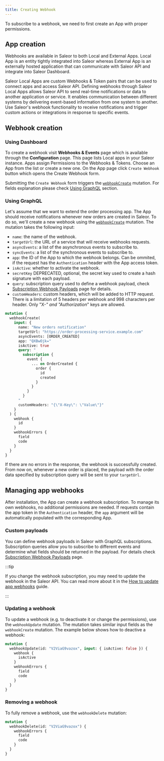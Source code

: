 ```yaml
---
title: Creating Webhook
---
```


To subscribe to a webhook, we need to first create an App with proper permissions.

## App creation

Webhooks are available in Saleor to both Local and External Apps. Local App is an entity tightly integrated into Saleor whereas External App is an externally hosted application that can communicate with Saleor API and integrate into Saleor Dashboard.

Saleor Local Apps are custom Webhooks & Token pairs that can be used to connect apps and access Saleor API. Defining webhooks through Saleor Local Apps allows Saleor API to send real-time notifications or data to another application or service. It enables communication between different systems by delivering event-based information from one system to another. Use Saleor's webhook functionality to receive notifications and trigger custom actions or integrations in response to specific events.

<!-- ### Using CLI

```bash
saleor app template
``` -->

<!-- TODO -->
<!-- ### Using Dashboard -->

<!-- TODO -->
<!-- ### Using GraphQL -->

## Webhook creation

<!-- Webhooks are an essential feature of Saleor that allow you to receive real-time notifications about specific events or actions occurring within your store. -->

<!-- TODO describe how it works in CLI

### Using CLI

To create a new webhook use

```bash
saleor webhook create
``` -->

### Using Dashboard

To create a webhook visit **Webhooks & Events** page which is available through the **Configuration** page. This page lists Local apps in your Saleor instance. Apps assign Permissions to the Webhooks & Tokens. Choose an App from the list or create a new one. On the App page click `Create Webhook` button which opens the Create Webhook form.

Submitting the `Create Webhook` form triggers the [`webhookCreate`](api-reference/webhooks/mutations/webhook-create.mdx) mutation. For fields explanation please check [Using GraphQL](#using-graphql-1) section.

### Using GraphQL

Let's assume that we want to extend the order processing app. The App should receive notifications whenever new orders are created in Saleor. To do so, we'll create a new webhook using the [`webhookCreate`](api-reference/webhooks/mutations/webhook-create.mdx) mutation. The mutation takes the following input:

- `name`: the name of the webhook.
- `targetUrl`: the URL of a service that will receive webhooks requests.
- `asyncEvents`: a list of the asynchronous events to subscribe to.
- `syncEvents`: a list of the synchronous events to subscribe to.
- `app`: the ID of the App to which the webhook belongs. Can be ommited, if the request has the `Authentication` header with the App access token.
- `isActive`: whether to activate the webhook.
- `secretKey` DEPRECATED, optional, the secret key used to create a hash signature with each payload.
- `query`: subscription query used to define a webhook payload, check [Subscription Webhook Payloads](subscription-webhook-payloads) page for details.
- `customHeaders`: custom headers, which will be added to HTTP request. There is a limitation of 5 headers per webhook and 998 characters per header. Only "X-_" and "Authorization_" keys are allowed.

```graphql {2-22}
mutation {
  webhookCreate(
    input: {
      name: "New orders notification"
      targetUrl: "https://order-processing-service.example.com"
      asyncEvents: [ORDER_CREATED]
      app: "QXBwOjk="
      isActive: true
      query: "
        subscription {
          event {
            ... on OrderCreated {
              order {
                id
                created
              }
            }
          }
        }
      "
      customHeaders: "{\"X-Key\": \"Value\"}"
    }
  ) {
    webhook {
      id
    }
    webhookErrors {
      field
      code
    }
  }
}
```

If there are no errors in the response, the webhook is successfully created. From now on, whenever a new order is placed, the payload with the order data specified by subscription query will be sent to your `targetUrl`.

## Managing app webhooks

After installation, the App can create a webhook subscription. To manage its own webhooks, no additional permissions are needed. If requests contain the app token in the `Authentication` header, the `app` argument will be automatically populated with the corresponding App.

### Custom payloads

You can define webhook payloads in Saleor with GraphQL subscriptions. Subscription queries allow you to subscribe to different events and determine what fields should be returned in the payload. For details check [Subscription Webhook Payloads](subscription-webhook-payloads) page.

:::tip

If you change the webhook subscription, you may need to update the webhook in the Saleor API. You can read more about it in the [How to update app webhooks](developer/extending/apps/updating-app-webhooks.mdx) guide.

:::

### Updating a webhook

To update a webhook (e.g. to deactivate it or change the permissions), use the `webhookUpdate` mutation. The mutation takes similar input fields as the `webhookCreate` mutation. The example below shows how to deactive a webhook:

```graphql {2}
mutation {
  webhookUpdate(id: "V2ViaG9vazox", input: { isActive: false }) {
    webhook {
      isActive
    }
    webhookErrors {
      field
      code
    }
  }
}
```

<!-- TODO describe how it works in CLI

```bash
saleor webhook update
``` -->

### Removing a webhook

To fully remove a webhook, use the `webhookDelete` mutation:

```graphql {2}
mutation {
  webhookDelete(id: "V2ViaG9vazox") {
    webhookErrors {
      field
      code
    }
  }
}
```

<!-- TODO describe how it works in CLI

```bash
saleor webhook remove
``` -->
